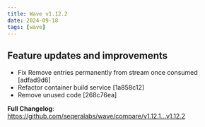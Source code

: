 ```yaml
---
title: Wave v1.12.2
date: 2024-09-18
tags: [wave]
---
```


## Feature updates and improvements

- Fix Remove entries permanently from stream once consumed [adfad9d6]
- Refactor container build service [1a858c12]
- Remove unused code [268c76ea]

**Full Changelog**: https://github.com/seqeralabs/wave/compare/v1.12.1...v1.12.2
